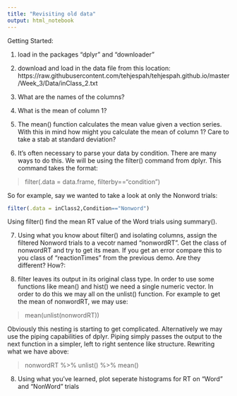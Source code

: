 ```yaml
---
title: "Revisiting old data"
output: html_notebook
---
```


Getting Started:

1. load in the packages "dplyr" and "downloader"

2. download and load in the data file from this location: https://raw.githubusercontent.com/tehjespah/tehjespah.github.io/master/Week_3/Data/inClass_2.txt

3. What are the names of the columns?

4. What is the mean of column 1?

5. The mean() function calculates the mean value given a vection series. With this in mind how might you calculate the mean of column 1? Care to take a stab at standard deviation?

6. It's often necessary to parse your data by condition. There are many ways to do this. We will be using the filter() command from dplyr. This command takes the format:

> filter(.data = data.frame, filterby=="condition")

So for example, say we wanted to take a look at only the Nonword trials:
```r
filter(.data = inClass2,Condition=="Nonword")
```
Using filter() find the mean RT value of the Word trials using summary().

7. Using what you know about filter() and isolating columns, assign the filtered Nonword trials to a vecotr named "nonwordRT". Get the class of nonwordRT and try to get its mean. If you get an error compare this to you class of "reactionTimes" from the previous demo. Are they different? How?:

8. filter leaves its output in its original class type. In order to use some functions like mean() and hist() we need a single numeric vector. In order to do this we may all on the unlist() function. For example to get the mean of nonwordRT, we may use:

> mean(unlist(nonwordRT))

Obviously this nesting is starting to get complicated. Alternatively we may use the piping capabilities of dplyr. Piping simply passes the output to the next function in a simpler, left to right sentence like structure. Rewriting what we have above:

> nonwordRT %>% unlist() %>% mean()


8. Using what you've learned, plot seperate histograms for RT on "Word" and "NonWord" trials



